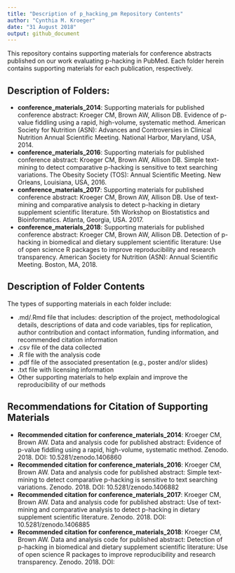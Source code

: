 ```yaml
---
title: "Description of p_hacking_pm Repository Contents"
author: "Cynthia M. Kroeger"
date: "31 August 2018"
output: github_document
---
```


This repository contains supporting materials for conference abstracts published on our work evaluating p-hacking in PubMed. Each folder herein contains supporting materials for each publication, respectively. 


## Description of Folders:

* __conference_materials_2014__: Supporting materials for published conference abstract: Kroeger CM, Brown AW, Allison DB. Evidence of p-value fiddling using a rapid, high-volume, systematic method. American Society for Nutrition (ASN): Advances and Controversies in Clinical Nutrition Annual Scientific Meeting. National Harbor, Maryland, USA, 2014. 
* __conference_materials_2016__: Supporting materials for published conference abstract: Kroeger CM, Brown AW, Allison DB. Simple text-mining to detect comparative p-hacking is sensitive to text searching variations. The Obesity Society (TOS): Annual Scientific Meeting. New Orleans, Louisiana, USA, 2016.
* __conference_materials_2017__: Supporting materials for published conference abstract: Kroeger CM, Brown AW, Allison DB. Use of text-mining and comparative analysis to detect p-hacking in dietary supplement scientific literature. 5th Workshop on Biostatistics and Bioinformatics. Atlanta, Georgia, USA. 2017. 
* __conference_materials_2018__: Supporting materials for published conference abstract: Kroeger CM, Brown AW, Allison DB. Detection of p-hacking in biomedical and dietary supplement scientific literature: Use of open science R packages to improve reproducibility and research transparency. American Society for Nutrition (ASN): Annual Scientific Meeting. Boston, MA, 2018.


## Description of Folder Contents 

The types of supporting materials in each folder include: 

* .md/.Rmd file that includes: description of the project, methodological details, descriptions of data and code variables, tips for replication, author contribution and contact information, funding information, and recommended citation information
* .csv file of the data collected 
* .R file with the analysis code
* .pdf file of the associated presentation (e.g., poster and/or slides)
* .txt file with licensing information
* Other supporting materials to help explain and improve the reproducibility of our methods 


## Recommendations for Citation of Supporting Materials  

* __Recommended citation for conference_materials_2014__: Kroeger CM, Brown AW. Data and analysis code for published abstract: Evidence of p-value fiddling using a rapid, high-volume, systematic method. Zenodo. 2018. DOI: 10.5281/zenodo.1406860 
* __Recommended citation for conference_materials_2016__: Kroeger CM, Brown AW. Data and analysis code for published abstract: Simple text-mining to detect comparative p-hacking is sensitive to text searching variations. Zenodo. 2018. DOI: 10.5281/zenodo.1406882 
* __Recommended citation for conference_materials_2017__: Kroeger CM, Brown AW. Data and analysis code for published abstract: Use of text-mining and comparative analysis to detect p-hacking in dietary supplement scientific literature. Zenodo. 2018. DOI: 10.5281/zenodo.1406885 
* __Recommended citation for conference_materials_2018__: Kroeger CM, Brown AW. Data and analysis code for published abstract: Detection of p-hacking in biomedical and dietary supplement scientific literature: Use of open science R packages to improve reproducibility and research transparency. Zenodo. 2018. DOI: 
